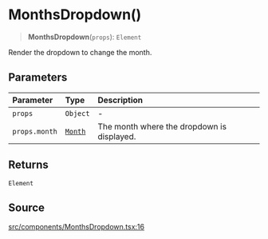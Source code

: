 # MonthsDropdown()

<a id="undefined" name="undefined"></a>

> **MonthsDropdown**(`props`): `Element`

Render the dropdown to change the month.

## Parameters

| Parameter | Type | Description |
| :------ | :------ | :------ |
| `props` | `Object` | - |
| `props.month` | [`Month`](/docs/api/next/classes/Month.md) | The month where the dropdown is displayed. |

## Returns

`Element`

## Source

[src/components/MonthsDropdown.tsx:16](https://github.com/gpbl/react-day-picker/blob/next/src/components/MonthsDropdown.tsx#L16)

